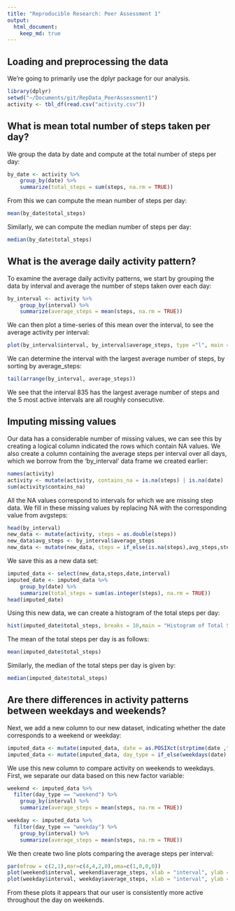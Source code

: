 ```yaml
---
title: "Reproducible Research: Peer Assessment 1"
output: 
  html_document:
    keep_md: true
---
```



## Loading and preprocessing the data

We're going to primarily use the dplyr package for our analysis.

```r
library(dplyr)
setwd("~/Documents/git/RepData_PeerAssessment1")
activity <- tbl_df(read.csv("activity.csv"))
```


## What is mean total number of steps taken per day?

We group the data by date and compute at the total number of steps per day:

```r
by_date <- activity %>%
    group_by(date) %>%
    summarize(total_steps = sum(steps, na.rm = TRUE))

```

From this we can compute the mean number of steps per day:

```r
mean(by_date$total_steps)
```

Similarly, we can compute the median number of steps per day:

```r
median(by_date$total_steps)
```

## What is the average daily activity pattern?

To examine the average daily activity patterns, we start by grouping the data by interval and average the number of steps taken over each day:

```r
by_interval <- activity %>%
    group_by(interval) %>%
    summarize(average_steps = mean(steps, na.rm = TRUE))
```

We can then plot a time-series of this mean over the interval, to see the average activity per interval:

```r
plot(by_interval$interval, by_interval$average_steps, type ="l", main = "Average Steps per 5 Minute Interval", xlab="Interval", ylab="Avg. # of Steps")
```

We can determine the interval with the largest average number of steps, by sorting by average_steps:

```r
tail(arrange(by_interval, average_steps))
```

We see that the interval 835 has the largest average number of steps and the 5 most active intervals are all roughly consecutive.


## Imputing missing values

Our data has a considerable number of missing values, we can see this by creating a logical column indicated the rows which contain NA values. We also create a column containing the average steps per interval over all days, which we borrow from the 'by_interval' data frame we created earlier:

```r
names(activity)
activity <- mutate(activity, contains_na = is.na(steps) | is.na(date) | is.na(interval))
sum(activity$contains_na)
```

All the NA values correspond to intervals for which we are missing step data. We fill in these missing values by replacing NA with the corresponding value from avgsteps:

```r
head(by_interval)
new_data <- mutate(activity, steps = as.double(steps))
new_data$avg_steps <- by_interval$average_steps
new_data <- mutate(new_data, steps = if_else(is.na(steps),avg_steps,steps))

```


We save this as a new data set:

```r
imputed_data <- select(new_data,steps,date,interval)
imputed_date <- imputed_data %>%
    group_by(date) %>%
    summarize(total_steps = sum(as.integer(steps), na.rm = TRUE))
head(imputed_date)
```

Using this new data, we can create a histogram of the total steps per day:

```r

hist(imputed_date$total_steps, breaks = 10,main = "Histogram of Total Steps per Day", xlab="Total Steps (Day)")
```

The mean of the total steps per day is as follows:

```r
mean(imputed_date$total_steps)
```

Similarly, the median of the total steps per day is given by:

```r
median(imputed_date$total_steps)
```

## Are there differences in activity patterns between weekdays and weekends?

Next, we add a new column to our new dataset, indicating whether the date corresponds to a weekend or weekday:

```r
imputed_data <- mutate(imputed_data, date = as.POSIXct(strptime(date ,"%Y-%m-%d")))
imputed_data <- mutate(imputed_data, day_type = if_else(weekdays(date) ==  "Saturday" | weekdays(date) == "Sunday","weekend","weekday"))

```

We use this new column to compare activity on weekends to weekdays. First, we separate our data based on this new factor variable:

```r
weekend <- imputed_data %>%
  filter(day_type == "weekend") %>%
    group_by(interval) %>%
    summarize(average_steps = mean(steps, na.rm = TRUE))

weekday <- imputed_data %>%
  filter(day_type == "weekday") %>%
    group_by(interval) %>%
    summarize(average_steps = mean(steps, na.rm = TRUE))
```

We then create two line plots comparing the average steps per interval:

```r
par(mfrow = c(2,1),mar=c(4,4,2,0),oma=c(1,0,0,0))
plot(weekend$interval, weekend$average_steps, xlab = "interval", ylab = "avg steps", type = "l", main = "weekend")
plot(weekday$interval, weekday$average_steps, xlab = "interval", ylab = "avg steps", type = "l", main = "weekday")
```

From these plots it appears that our user is consistently more active throughout the day on weekends.
